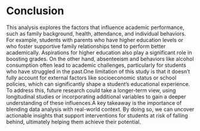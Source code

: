 # Conclusion
This analysis explores the factors that influence academic performance, such as family background, health, attendance, and individual behaviors. For example, students with parents who have higher education levels or who foster supportive family relationships tend to perform better academically. Aspirations for higher education also play a significant role in boosting grades. On the other hand, absenteeism and behaviors like alcohol consumption often lead to academic challenges, particularly for students who have struggled in the past.One limitation of this study is that it doesn’t fully account for external factors like socioeconomic status or school policies, which can significantly shape a student’s educational experience. To address this, future research could take a longer-term view, using longitudinal studies or incorporating additional variables to gain a deeper understanding of these influences.A key takeaway is the importance of blending data analysis with real-world context. By doing so, we can uncover actionable insights that support interventions for students at risk of falling behind, ultimately helping them achieve their potential.